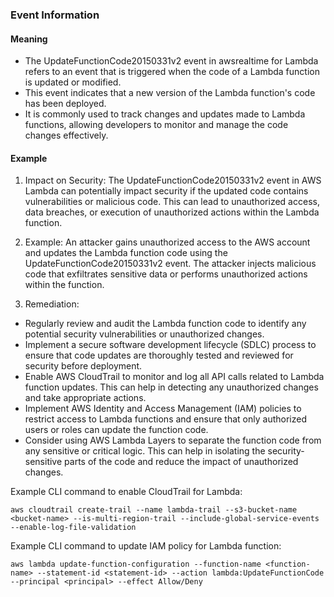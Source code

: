 
### Event Information

#### Meaning

- The UpdateFunctionCode20150331v2 event in awsrealtime for Lambda refers to an event that is triggered when the code of a Lambda function is updated or modified.
- This event indicates that a new version of the Lambda function's code has been deployed.
- It is commonly used to track changes and updates made to Lambda functions, allowing developers to monitor and manage the code changes effectively.

#### Example

1. Impact on Security: The UpdateFunctionCode20150331v2 event in AWS Lambda can potentially impact security if the updated code contains vulnerabilities or malicious code. This can lead to unauthorized access, data breaches, or execution of unauthorized actions within the Lambda function.

2. Example: An attacker gains unauthorized access to the AWS account and updates the Lambda function code using the UpdateFunctionCode20150331v2 event. The attacker injects malicious code that exfiltrates sensitive data or performs unauthorized actions within the function.

3. Remediation:
- Regularly review and audit the Lambda function code to identify any potential security vulnerabilities or unauthorized changes.
- Implement a secure software development lifecycle (SDLC) process to ensure that code updates are thoroughly tested and reviewed for security before deployment.
- Enable AWS CloudTrail to monitor and log all API calls related to Lambda function updates. This can help in detecting any unauthorized changes and take appropriate actions.
- Implement AWS Identity and Access Management (IAM) policies to restrict access to Lambda functions and ensure that only authorized users or roles can update the function code.
- Consider using AWS Lambda Layers to separate the function code from any sensitive or critical logic. This can help in isolating the security-sensitive parts of the code and reduce the impact of unauthorized changes.

Example CLI command to enable CloudTrail for Lambda:
```
aws cloudtrail create-trail --name lambda-trail --s3-bucket-name <bucket-name> --is-multi-region-trail --include-global-service-events --enable-log-file-validation
```

Example CLI command to update IAM policy for Lambda function:
```
aws lambda update-function-configuration --function-name <function-name> --statement-id <statement-id> --action lambda:UpdateFunctionCode --principal <principal> --effect Allow/Deny
```

